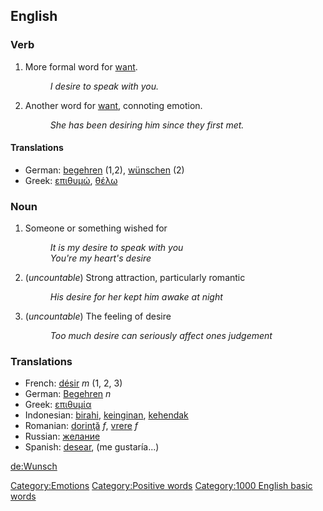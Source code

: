 ==English==

=== Verb ===

# More formal word for [[want]].
#: ''I desire to speak with you.''
# Another word for [[want]], connoting emotion.
#: ''She has been desiring him since they first met.''

==== Translations ====

*German: [[begehren]] (1,2), [[wünschen]] (2)
*Greek: [[επιθυμώ]], [[θέλω]]

=== Noun ===

# Someone or something wished for
#: ''It is my desire to speak with you''
#: ''You're my heart's desire''
# (''uncountable'') Strong attraction, particularly romantic
#: ''His desire for her kept him awake at night''
# (''uncountable'') The feeling of desire
#: ''Too much desire can seriously affect ones judgement''

===Translations===
*French: [[désir]] ''m'' (1, 2, 3)
*German: [[Begehren]] ''n''
*Greek: [[επιθυμία]]
*Indonesian: [[birahi]], [[ingin|keinginan]], [[hendak|kehendak]]
*Romanian: [[dorinţă]] ''f'', [[vrere]] ''f''
*Russian: [[желание]]
*Spanish: [[desear]], (me gustaría...)

[[de:Wunsch]]
[[Category:Emotions]]
[[Category:Positive words]]
[[Category:1000 English basic words]]